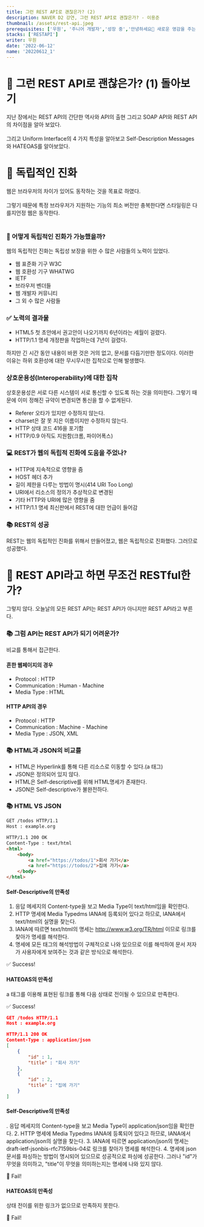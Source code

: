 ```yaml
---
title: 그런 REST API로 괜찮은가? (2)
description: NAVER D2 강연, 그런 REST API로 괜찮은가? - 이용준
thumbnail: /assets/rest-api.jpeg
prerequisites: ['우원', '주니어 개발자','성장 중','안녕하세요👏 새로운 영감을 주는 일과 꾸준한 성장을 즐기는 우원입니다.']
stacks: ['RESTAPI']
writer: 우원
date: '2022-06-12'
name: '20220612_1' 
---
```



# 🧐 그런 REST API로 괜찮은가? (1) 돌아보기

지난 장에서는 REST API의 간단한 역사와 API의 출현 그리고 SOAP API와 REST API의 차이점을 알아 보았다.<br></br>
그리고 Uniform Interface의 4 가지 특성을 알아보고 Self-Description Messages와 HATEOAS를 알아보았다.

# 🧐 독립적인 진화
웹은 브라우저의 차이가 있어도 동작하는 것을 목표로 하였다. <br></br>
그렇기 때문에 특정 브라우저가 지원하는 기능의 최소 버전만 충복한다면 스타일링은 다를지언정 웹은 동작한다.<br></br>

### 🧐 어떻게 독립적인 진화가 가능했을까?
웹의 독립적인 진화는 독립성 보장을 위한 수 많은 사람들의 노력이 있었다.
- 웹 표준화 기구 W3C
- 웹 호환성 기구 WHATWG
- IETF
- 브라우저 벤더들
- 웹 개발자 커뮤니티
- 그 외 수 많은 사람들

###  ✅ 노력의 결과물
- HTML5 첫 초안에서 권고안이 나오기까지 6년이라는 세월이 걸렸다.
- HTTP/1.1 명세 개정판을 작업하는데 7년이 걸렸다.

하지만 긴 시간 동안 내용이 바뀐 것은 거의 없고, 문서를 다듬기만한 정도이다.
이러한 이유는 하위 호환성에 대한 무시무시한 집착으로 인해 발생했다.

### 상호운용성(Interoperability)에 대한 집착
상호운용성은 서로 다른 시스템이 서로 통신할 수 있도록 하는 것을 의미한다.
그렇기 때문에 이미 정해진 규약이 변경되면 통신을 할 수 없게된다.
- Referer 오타가 있지만 수정하지 않는다.
- charset은 잘 못 지은 이름이지만 수정하지 않는다.
- HTTP 상태 코드 416을 포기함
- HTTP/0.9 아직도 지원함(크롬, 파이어폭스)

### 💻 REST가 웹의 독립적 진화에 도움을 주었나?
- HTTP에 지속적으로 영향을 줌
- HOST 헤더 추가
- 길이 제한을 다루는 방법이 명시(414 URI Too Long)
- URI에서 리소스의 정의가 추상적으로 변경된
- 기타 HTTP와 URI에 많은 영향을 줌
- HTTP/1.1 명세 최신판에서 REST에 대한 언급이 들어감

### 📚 REST의 성공
REST는 웹의 독립적인 진화를 위해서 만들어졌고, 웹은 독립적으로 진화했다.
그러므로 성공했다.

# 📌 REST API라고 하면 무조건 RESTful한가?
그렇지 않다. 오늘날의 모든 REST API는 REST API가 아니지만 REST API라고 부른다.

### 📚 그럼 API는 REST API가 되기 어려운가?
비교를 통해서 접근한다.

#### 흔한 웹페이지의 경우
- Protocol : HTTP
- Communication : Human - Machine
- Media Type : HTML

#### HTTP API의 경우
- Protocol : HTTP
- Communication : Machine - Machine
- Media Type : JSON, XML

### 📚 HTML과 JSON의 비교를
- HTML은 Hyperlink를 통해 다른 리소스로 이동할 수 있다.(a 태그)
- JSON은 정의되어 있지 않다.
- HTML은 Self-descriptive를 위해 HTML명세가 존재한다.
- JSON은 Self-descriptive가 불완전하다.

### 📚 HTML VS JSON

```html
GET /todos HTTP/1.1
Host : example.org

HTTP/1.1 200 OK
Content-Type : text/html
<html>
    <body>
        <a href="https://todos/1">회사 가기</a>
        <a href="https://todos/2">집에 가기</a>
    </body>
</html>
```

#### Self-Descriptive의 만족성

1. 응답 메세지의 Content-type을 보고 Media Type이 text/html임을 확인한다.
2. HTTP 명세에 Media Typedms IANA에 등록되어 있다고 하므로, IANA에서 text/html의 실명을 찾는다.
3. IANA에 따르면 text/html의 명세는 http://www.w3.org/TR/html 이므로 링크를 찾아가 명세를 해석한다.
4. 명세에 모든 태그의 해석방법이 구체적으로 나와 있으므로 이를 해석하여 문서 저자가 사용자에게 보여주는 것과 같은 방식으로 해석한다.

✅ Success!

#### HATEOAS의 만족성
a 태그를 이용해 표현된 링크를 통해 다음 상태로 전이될 수 있으므로 만족한다.

✅ Success!

```json
GET /todos HTTP/1.1
Host : example.org

HTTP/1.1 200 OK
Content-Type : application/json
[
    {
        "id" : 1,
        "title" : "회사 가기"
    },
    {
        "id" : 2,
        "title" : "집에 가기"
    }
]
```

#### Self-Descriptive의 만족성
. 응답 메세지의 Content-type을 보고 Media Type이 application/json임을 확인한다.
2. HTTP 명세에 Media Typedms IANA에 등록되어 있다고 하므로, IANA에서 application/json의 실명을 찾는다.
3. IANA에 따르면 application/json의 명세는 draft-ietf-jsonbis-rfc7159bis-04로 링크를 찾아가 명세를 해석한다.
4. 명세에 json 문서를 파싱하는 방법이 명시되어 있으므로 성공적으로 파싱에 성공한다. 그러나 "id"가 무엇을 의미하고, "title"이 무엇을 의미하는지는 명세에 나와 있지 않다.

🚨 Fail!


#### HATEOAS의 만족성
상태 전이를 위한 링크가 없으므로 만족하지 못한다.

🚨 Fail!

